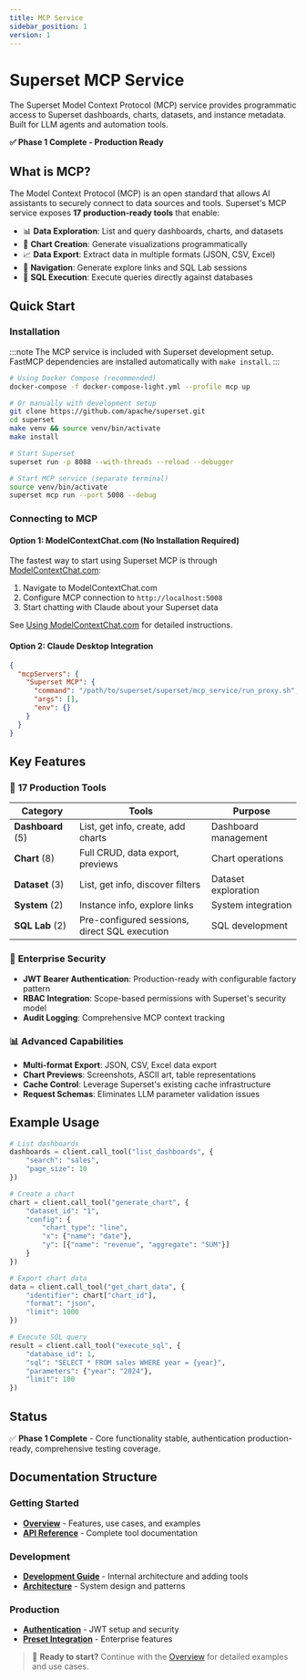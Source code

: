 ```yaml
---
title: MCP Service
sidebar_position: 1
version: 1
---
```


# Superset MCP Service

The Superset Model Context Protocol (MCP) service provides programmatic access to Superset dashboards, charts, datasets, and instance metadata. Built for LLM agents and automation tools.

**✅ Phase 1 Complete - Production Ready**

## What is MCP?

The Model Context Protocol (MCP) is an open standard that allows AI assistants to securely connect to data sources and tools. Superset's MCP service exposes **17 production-ready tools** that enable:

- 📊 **Data Exploration**: List and query dashboards, charts, and datasets
- 🔧 **Chart Creation**: Generate visualizations programmatically
- 📈 **Data Export**: Extract data in multiple formats (JSON, CSV, Excel)
- 🔗 **Navigation**: Generate explore links and SQL Lab sessions
- 🧪 **SQL Execution**: Execute queries directly against databases

## Quick Start

### Installation

:::note
The MCP service is included with Superset development setup. FastMCP dependencies are installed automatically with `make install`.
:::

```bash
# Using Docker Compose (recommended)
docker-compose -f docker-compose-light.yml --profile mcp up

# Or manually with development setup
git clone https://github.com/apache/superset.git
cd superset
make venv && source venv/bin/activate
make install

# Start Superset
superset run -p 8088 --with-threads --reload --debugger

# Start MCP service (separate terminal)
source venv/bin/activate
superset mcp run --port 5008 --debug
```

### Connecting to MCP

#### Option 1: ModelContextChat.com (No Installation Required)

The fastest way to start using Superset MCP is through [ModelContextChat.com](https://modelcontextchat.com):

1. Navigate to ModelContextChat.com
2. Configure MCP connection to `http://localhost:5008`
3. Start chatting with Claude about your Superset data

See [Using ModelContextChat.com](modelcontextchat) for detailed instructions.

#### Option 2: Claude Desktop Integration

```json
{
  "mcpServers": {
    "Superset MCP": {
      "command": "/path/to/superset/superset/mcp_service/run_proxy.sh",
      "args": [],
      "env": {}
    }
  }
}
```

## Key Features

### 🔧 **17 Production Tools**
| Category | Tools | Purpose |
|----------|-------|---------|
| **Dashboard** (5) | List, get info, create, add charts | Dashboard management |
| **Chart** (8) | Full CRUD, data export, previews | Chart operations |
| **Dataset** (3) | List, get info, discover filters | Dataset exploration |
| **System** (2) | Instance info, explore links | System integration |
| **SQL Lab** (2) | Pre-configured sessions, direct SQL execution | SQL development |

### 🔐 **Enterprise Security**
- **JWT Bearer Authentication**: Production-ready with configurable factory pattern
- **RBAC Integration**: Scope-based permissions with Superset's security model
- **Audit Logging**: Comprehensive MCP context tracking

### 📊 **Advanced Capabilities**
- **Multi-format Export**: JSON, CSV, Excel data export
- **Chart Previews**: Screenshots, ASCII art, table representations
- **Cache Control**: Leverage Superset's existing cache infrastructure
- **Request Schemas**: Eliminates LLM parameter validation issues

## Example Usage

```python
# List dashboards
dashboards = client.call_tool("list_dashboards", {
    "search": "sales",
    "page_size": 10
})

# Create a chart
chart = client.call_tool("generate_chart", {
    "dataset_id": "1",
    "config": {
        "chart_type": "line",
        "x": {"name": "date"},
        "y": [{"name": "revenue", "aggregate": "SUM"}]
    }
})

# Export chart data
data = client.call_tool("get_chart_data", {
    "identifier": chart["chart_id"],
    "format": "json",
    "limit": 1000
})

# Execute SQL query
result = client.call_tool("execute_sql", {
    "database_id": 1,
    "sql": "SELECT * FROM sales WHERE year = {year}",
    "parameters": {"year": "2024"},
    "limit": 100
})
```

## Status

✅ **Phase 1 Complete** - Core functionality stable, authentication production-ready, comprehensive testing coverage.

## Documentation Structure

### Getting Started
- **[Overview](./overview)** - Features, use cases, and examples
- **[API Reference](./api-reference)** - Complete tool documentation

### Development
- **[Development Guide](./development)** - Internal architecture and adding tools
- **[Architecture](./architecture)** - System design and patterns

### Production
- **[Authentication](./authentication)** - JWT setup and security
- **[Preset Integration](./preset-integration)** - Enterprise features

> 🚀 **Ready to start?** Continue with the [Overview](./overview) for detailed examples and use cases.
